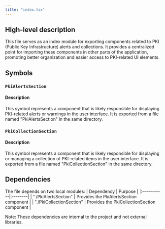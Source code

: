 ```yaml
---
title: "index.tsx"
---
```


## High-level description

This file serves as an index module for exporting components related to PKI (Public Key Infrastructure) alerts and collections. It provides a centralized point for importing these components in other parts of the application, promoting better organization and easier access to PKI-related UI elements.

## Symbols

### `PkiAlertsSection`
#### Description
This symbol represents a component that is likely responsible for displaying PKI-related alerts or warnings in the user interface. It is exported from a file named "PkiAlertsSection" in the same directory.

### `PkiCollectionSection`
#### Description
This symbol represents a component that is likely responsible for displaying or managing a collection of PKI-related items in the user interface. It is exported from a file named "PkiCollectionSection" in the same directory.

## Dependencies
The file depends on two local modules:
| Dependency | Purpose |
|:-----------|:--------|
| "./PkiAlertsSection" | Provides the PkiAlertsSection component |
| "./PkiCollectionSection" | Provides the PkiCollectionSection component |

Note: These dependencies are internal to the project and not external libraries.